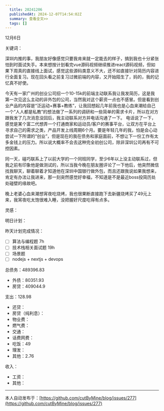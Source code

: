 ```yaml
---
  title: 20241206
  publishedAt: 2024-12-07T14:54:02Z
  summary: 查看全文>>
  tags: []
---
```


12月6日 

关键词：

深圳内推的事，我朋友好像感觉只要我肯来就一定能去的样子，搞到我也十分紧张怕到时面试失手。本来想按计划看完vue源码视频继续推进react源码视频，但如果下周真的直接线上面试，感觉这些源码类意义不大，还不如直接针对简历内容进行全面复习。现在回头看之前复习过微前端的内容，又开始陌生了，妈的，我的记忆真不好使。

今天有一家广州的创业公司招一个10-15k的前端主动联系我让我发简历，这是我第一次见这么主动的非外包的公司，当然我对这个薪资一点也不感冒。但是看到创业产品的内容是“泛运动+赛事+教练”，让我回想起几年前我也是心血来潮给自己一个“人人都是私教”的想法做了一系列的调研和一些简单的需求卡片，所以在对方跟我发了几次消息没回后，我主动联系对方并电话沟通了一下。
电话说了一下，感觉是某个富二代想弄一个打通商家和运动员/客户的赛事平台，让双方在平台上寻求自己的需求之类，产品开发上线周期6个月。要是年轻几年的我，怕是会心动尝试一下所谓的“创业”，但是现在的我在债务和家庭面前，不想让下一份工作有太多金钱上的压力。所以说大概率不会去这种完全初创公司，除非深圳公司再有不可控因素。

同一天，碰巧联系上了以前大学的一个同班同学，至少6年以上没主动联系过，但我之前有印象他是做测试的，所以当我今晚在朋友圈评论了一下他后，他突然微信找我聊天，聊着聊着才知道他在深圳中国银行做外包，而且还跟我说如果我想来，肯定有办法让我进来，那一刻突然感觉好幸福，不知道是不是最近boss投简历处处碰壁的缘故吧。

晚上老婆心血来潮想宵夜吃烧烤，我也很果断直接跑下去新疆烧烤买了49元上来，我宵夜吃太饱很难入睡，没把握好尺度吃得有点多。

灵感：

明日计划：

昨天计划完成情况：
- [ ] 算法与编程题 7h
- [ ] 技术栈相关面试题 19h
- [ ] 场景题
- [ ] nodejs + nextjs + devops

总债务：489396.83
- 外债：80351.93
- 房贷：409044.9

支出：128.98
- 还贷：
- 房贷（纯利息）：
- 物业费：
- 燃气费：
- 交通：
- 话费网费：
- 吃饭：49
- 理发：
- 其他：2.76

收入：
- 工资：
- 其他：


---
本人自动发布于：[https://github.com/cutByMine/blog/issues/277](https://github.com/cutByMine/blog/issues/277)
